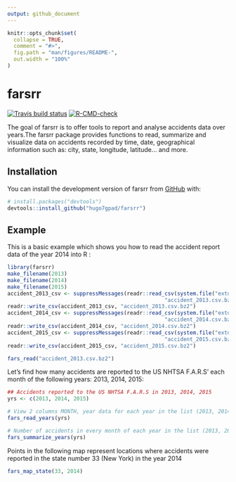 ```yaml
---
output: github_document
---
```


<!-- README.md is generated from README.Rmd. Please edit that file -->

```r
knitr::opts_chunk$set(
  collapse = TRUE,
  comment = "#>",
  fig.path = "man/figures/README-",
  out.width = "100%"
)
```

# farsrr

<!-- badges: start -->
[![Travis build status](https://travis-ci.com/hugo7gpad/farsrr.svg?branch=main)](https://travis-ci.com/hugo7gpad/farsrr)
[![R-CMD-check](https://github.com/hugo7gpad/farsrr/actions/workflows/R-CMD-check.yaml/badge.svg)](https://github.com/hugo7gpad/farsrr/actions/workflows/R-CMD-check.yaml)
<!-- badges: end -->


The goal of farsrr is to offer tools to report and analyse accidents data over years.The farsrr package provides functions to read, summarize and visualize data on accidents recorded by time, date, geographical information such as: city,
state, longitude, latitude... and more.


## Installation

You can install the development version of farsrr from [GitHub](https://github.com/) with:

``` r
# install.packages("devtools")
devtools::install_github("hugo7gpad/farsrr")
```

## Example

This is a basic example which shows you how to read the accident report data of the year 2014 into R :

```r
library(farsrr)
make_filename(2013)
make_filename(2014)
make_filename(2015)
accident_2013_csv <- suppressMessages(readr::read_csv(system.file("extdata", 
                                                  "accident_2013.csv.bz2", package = "farsrr")))
readr::write_csv(accident_2013_csv, "accident_2013.csv.bz2")
accident_2014_csv <- suppressMessages(readr::read_csv(system.file("extdata", 
                                                  "accident_2014.csv.bz2", package = "farsrr")))
readr::write_csv(accident_2014_csv, "accident_2014.csv.bz2")
accident_2015_csv <- suppressMessages(readr::read_csv(system.file("extdata", 
                                                  "accident_2015.csv.bz2", package = "farsrr")))
readr::write_csv(accident_2015_csv, "accident_2015.csv.bz2")

fars_read("accident_2013.csv.bz2")
```

Let's find how many accidents are reported to the US NHTSA F.A.R.S' each month
of the following years: 2013, 2014, 2015:

```r

## Accidents reported to the US NHTSA F.A.R.S in 2013, 2014, 2015
yrs <- c(2013, 2014, 2015)

# View 2 columns MONTH, year data for each year in the list (2013, 2014, 2015)
fars_read_years(yrs)

# Number of accidents in every month of each year in the list (2013, 2014, 2015)
fars_summarize_years(yrs)
```

Points in the following map represent locations where accidents were reported
in the state number 33 (New York) in the year 2014

```r
fars_map_state(33, 2014)
```
